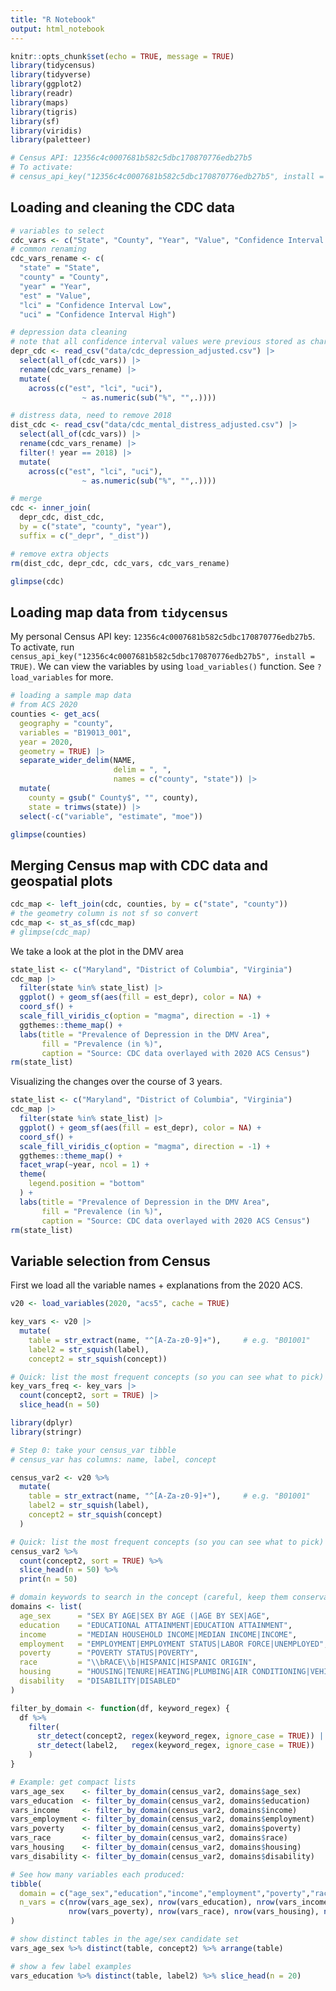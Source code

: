 ```yaml
---
title: "R Notebook"
output: html_notebook
---
```



```r
knitr::opts_chunk$set(echo = TRUE, message = TRUE)
library(tidycensus)
library(tidyverse)
library(ggplot2)
library(readr)
library(maps)
library(tigris)
library(sf)
library(viridis)
library(paletteer)

# Census API: 12356c4c0007681b582c5dbc170870776edb27b5
# To activate:
# census_api_key("12356c4c0007681b582c5dbc170870776edb27b5", install = TRUE)
```


## Loading and cleaning the CDC data


```r

# variables to select
cdc_vars <- c("State", "County", "Year", "Value", "Confidence Interval Low", "Confidence Interval High")
# common renaming
cdc_vars_rename <- c(
  "state" = "State",
  "county" = "County", 
  "year" = "Year", 
  "est" = "Value", 
  "lci" = "Confidence Interval Low",
  "uci" = "Confidence Interval High")

# depression data cleaning
# note that all confidence interval values were previous stored as characters
depr_cdc <- read_csv("data/cdc_depression_adjusted.csv") |> 
  select(all_of(cdc_vars)) |>
  rename(cdc_vars_rename) |> 
  mutate(
    across(c("est", "lci", "uci"),
                ~ as.numeric(sub("%", "",.))))

# distress data, need to remove 2018
dist_cdc <- read_csv("data/cdc_mental_distress_adjusted.csv") |> 
  select(all_of(cdc_vars)) |>
  rename(cdc_vars_rename) |> 
  filter(! year == 2018) |> 
  mutate(
    across(c("est", "lci", "uci"),
                ~ as.numeric(sub("%", "",.))))

# merge
cdc <- inner_join(
  depr_cdc, dist_cdc,
  by = c("state", "county", "year"),
  suffix = c("_depr", "_dist"))

# remove extra objects
rm(dist_cdc, depr_cdc, cdc_vars, cdc_vars_rename)

glimpse(cdc)
```


## Loading map data from `tidycensus`


My personal Census API key: `12356c4c0007681b582c5dbc170870776edb27b5`. To activate, run `census_api_key("12356c4c0007681b582c5dbc170870776edb27b5", install = TRUE)`. We can view the variables by using `load_variables()` function. See `?load_variables` for more.

```r
# loading a sample map data 
# from ACS 2020
counties <- get_acs(
  geography = "county",
  variables = "B19013_001",
  year = 2020,
  geometry = TRUE) |>
  separate_wider_delim(NAME,
                       delim = ", ",
                       names = c("county", "state")) |> 
  mutate(
    county = gsub(" County$", "", county),
    state = trimws(state)) |> 
  select(-c("variable", "estimate", "moe"))

glimpse(counties)
```

## Merging Census map with CDC data and geospatial plots

```r
cdc_map <- left_join(cdc, counties, by = c("state", "county"))
# the geometry column is not sf so convert
cdc_map <- st_as_sf(cdc_map)
# glimpse(cdc_map)
```
We take a look at the plot in the DMV area

```r
state_list <- c("Maryland", "District of Columbia", "Virginia")
cdc_map |> 
  filter(state %in% state_list) |> 
  ggplot() + geom_sf(aes(fill = est_depr), color = NA) + 
  coord_sf() + 
  scale_fill_viridis_c(option = "magma", direction = -1) + 
  ggthemes::theme_map() + 
  labs(title = "Prevalence of Depression in the DMV Area",
       fill = "Prevalence (in %)", 
       caption = "Source: CDC data overlayed with 2020 ACS Census")
rm(state_list)
```


Visualizing the changes over the course of 3 years.

```r
state_list <- c("Maryland", "District of Columbia", "Virginia")
cdc_map |> 
  filter(state %in% state_list) |> 
  ggplot() + geom_sf(aes(fill = est_depr), color = NA) + 
  coord_sf() + 
  scale_fill_viridis_c(option = "magma", direction = -1) + 
  ggthemes::theme_map() + 
  facet_wrap(~year, ncol = 1) +
  theme(
    legend.position = "bottom"
  ) + 
  labs(title = "Prevalence of Depression in the DMV Area",
       fill = "Prevalence (in %)", 
       caption = "Source: CDC data overlayed with 2020 ACS Census")
rm(state_list)
```

## Variable selection from Census

First we load all the variable names + explanations from the 2020 ACS.

```r
v20 <- load_variables(2020, "acs5", cache = TRUE)
```


```r
key_vars <- v20 |>
  mutate(
    table = str_extract(name, "^[A-Za-z0-9]+"),     # e.g. "B01001"
    label2 = str_squish(label),
    concept2 = str_squish(concept))

# Quick: list the most frequent concepts (so you can see what to pick)
key_vars_freq <- key_vars |>
  count(concept2, sort = TRUE) |>
  slice_head(n = 50) 
```


```r
library(dplyr)
library(stringr)

# Step 0: take your census_var tibble
# census_var has columns: name, label, concept

census_var2 <- v20 %>%
  mutate(
    table = str_extract(name, "^[A-Za-z0-9]+"),     # e.g. "B01001"
    label2 = str_squish(label),
    concept2 = str_squish(concept)
  )

# Quick: list the most frequent concepts (so you can see what to pick)
census_var2 %>%
  count(concept2, sort = TRUE) %>%
  slice_head(n = 50) %>%
  print(n = 50)

```



```r
# domain keywords to search in the concept (careful, keep them conservative)
domains <- list(
  age_sex      = "SEX BY AGE|SEX BY AGE (|AGE BY SEX|AGE",
  education    = "EDUCATIONAL ATTAINMENT|EDUCATION ATTAINMENT",
  income       = "MEDIAN HOUSEHOLD INCOME|MEDIAN INCOME|INCOME",
  employment   = "EMPLOYMENT|EMPLOYMENT STATUS|LABOR FORCE|UNEMPLOYED",
  poverty      = "POVERTY STATUS|POVERTY",
  race         = "\\bRACE\\b|HISPANIC|HISPANIC ORIGIN",
  housing      = "HOUSING|TENURE|HEATING|PLUMBING|AIR CONDITIONING|VEHICLES",
  disability   = "DISABILITY|DISABLED"
)

filter_by_domain <- function(df, keyword_regex) {
  df %>%
    filter(
      str_detect(concept2, regex(keyword_regex, ignore_case = TRUE)) |
      str_detect(label2,   regex(keyword_regex, ignore_case = TRUE))
    )
}

# Example: get compact lists
vars_age_sex    <- filter_by_domain(census_var2, domains$age_sex)
vars_education  <- filter_by_domain(census_var2, domains$education)
vars_income     <- filter_by_domain(census_var2, domains$income)
vars_employment <- filter_by_domain(census_var2, domains$employment)
vars_poverty    <- filter_by_domain(census_var2, domains$poverty)
vars_race       <- filter_by_domain(census_var2, domains$race)
vars_housing    <- filter_by_domain(census_var2, domains$housing)
vars_disability <- filter_by_domain(census_var2, domains$disability)

# See how many variables each produced:
tibble(
  domain = c("age_sex","education","income","employment","poverty","race","housing","disability"),
  n_vars = c(nrow(vars_age_sex), nrow(vars_education), nrow(vars_income), nrow(vars_employment),
             nrow(vars_poverty), nrow(vars_race), nrow(vars_housing), nrow(vars_disability))
)

```


```r
# show distinct tables in the age/sex candidate set
vars_age_sex %>% distinct(table, concept2) %>% arrange(table)

# show a few label examples
vars_education %>% distinct(table, label2) %>% slice_head(n = 20)

```




